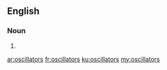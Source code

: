 ==English==

===Noun===
{{head|en|noun plural form}}

# {{plural of|oscillator|lang=en}}

[[ar:oscillators]]
[[fr:oscillators]]
[[ku:oscillators]]
[[my:oscillators]]